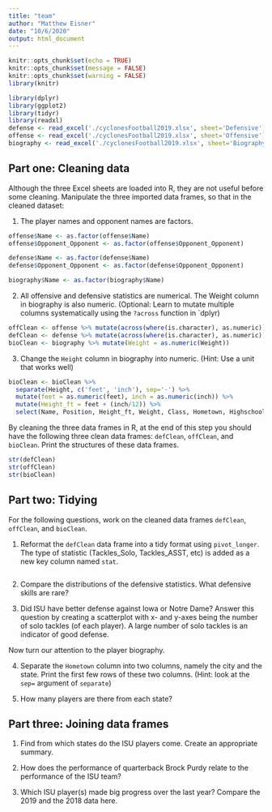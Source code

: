 ```yaml
---
title: "team"
author: "Matthew Eisner"
date: "10/6/2020"
output: html_document
---
```


```r
knitr::opts_chunk$set(echo = TRUE)
knitr::opts_chunk$set(message = FALSE)
knitr::opts_chunk$set(warning = FALSE)
library(knitr)
```


```r
library(dplyr)
library(ggplot2)
library(tidyr)
library(readxl)
defense <- read_excel('./cyclonesFootball2019.xlsx', sheet='Defensive')
offense <- read_excel('./cyclonesFootball2019.xlsx', sheet='Offensive')
biography <- read_excel('./cyclonesFootball2019.xlsx', sheet='Biography')
```

## Part one: Cleaning data

Although the three Excel sheets are loaded into R, they are not useful before some cleaning. Manipulate the three imported data frames, so that in the cleaned dataset:

1. The player names and opponent names are factors.

```r
offense$Name <- as.factor(offense$Name)
offense$Opponent_Opponent <- as.factor(offense$Opponent_Opponent)

defense$Name <- as.factor(defense$Name)
defense$Opponent_Opponent <- as.factor(defense$Opponent_Opponent)

biography$Name <- as.factor(biography$Name)
```

2. All offensive and defensive statistics are numerical. The Weight column in biography is also numeric. (Optional: Learn to mutate multiple columns systematically using the `?across` function in `dplyr)

```r
offClean <- offense %>% mutate(across(where(is.character), as.numeric))
defClean <- defense %>% mutate(across(where(is.character), as.numeric))
bioClean <- biography %>% mutate(Weight = as.numeric(Weight))
```

3. Change the `Height` column in biography into numeric. (Hint: Use a unit that works well)

```r
bioClean <- bioClean %>%
  separate(Height, c('feet', 'inch'), sep='-') %>%
  mutate(feet = as.numeric(feet), inch = as.numeric(inch)) %>%
  mutate(Height_ft = feet + (inch/12)) %>%
  select(Name, Position, Height_ft, Weight, Class, Hometown, Highschool)
```

By cleaning the three data frames in R, at the end of this step you should have the following three clean data frames: `defClean`, `offClean`, and `bioClean`. Print the structures of these data frames.

```r
str(defClean)
str(offClean)
str(bioClean)
```

## Part two: Tidying

For the following questions, work on the cleaned data frames `defClean`, `offClean`, and `bioClean`.

1. Reformat the `defClean` data frame into a tidy format using `pivot_longer`. The type of statistic (Tackles_Solo, Tackles_ASST, etc) is added as a new key column named `stat`.

```r

```

2. Compare the distributions of the defensive statistics. What defensive skills are rare?

3. Did ISU have better defense against Iowa or Notre Dame? Answer this question by creating a scatterplot with x- and y-axes being the number of solo tackles (of each player). A large number of solo tackles is an indicator of good defense.

Now turn our attention to the player biography.

4. Separate the `Hometown` column into two columns, namely the city and the state. Print the first few rows of these two columns. (Hint: look at the `sep=` argument of `separate`)

5. How many players are there from each state?

## Part three: Joining data frames

1. Find from which states do the ISU players come. Create an appropriate summary.

2. How does the performance of quarterback Brock Purdy relate to the performance of the ISU team?

3. Which ISU player(s) made big progress over the last year? Compare the 2019 and the 2018 data here.
